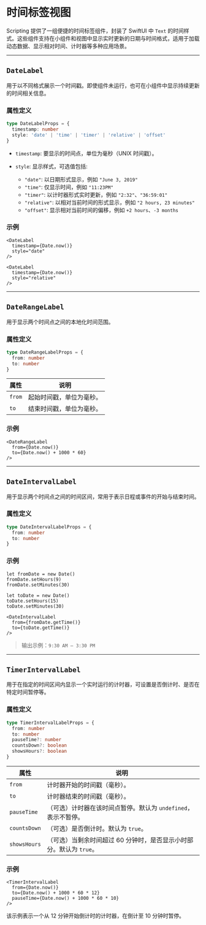 # 时间标签视图 


Scripting 提供了一组便捷的时间标签组件，封装了 SwiftUI 中 `Text` 的时间样式。这些组件支持在小组件和视图中显示实时更新的日期与时间格式，适用于加载动态数据、显示相对时间、计时器等多种应用场景。

---

## `DateLabel`

用于以不同格式展示一个时间戳。即使组件未运行，也可在小组件中显示持续更新的时间相关信息。

### 属性定义

```ts
type DateLabelProps = {
  timestamp: number
  style: 'date' | 'time' | 'timer' | 'relative' | 'offset'
}
```

- `timestamp`: 要显示的时间点，单位为毫秒（UNIX 时间戳）。                                            

- `style`: 显示样式，可选值包括: 
  - `"date"`: 以日期形式显示，例如 `"June 3, 2019"`
  - `"time"`: 仅显示时间，例如 `"11:23PM"`
  - `"timer"`: 以计时器形式实时更新，例如 `"2:32"`、`"36:59:01"`
  - `"relative"`: 以相对当前时间的形式显示，例如 `"2 hours, 23 minutes"`
  - `"offset"`: 显示相对当前时间的偏移，例如 `+2 hours`、`-3 months`

### 示例

```tsx
<DateLabel
  timestamp={Date.now()}
  style="date"
/>

<DateLabel
  timestamp={Date.now()}
  style="relative"
/>
```

---

## `DateRangeLabel`

用于显示两个时间点之间的本地化时间范围。

### 属性定义

```ts
type DateRangeLabelProps = {
  from: number
  to: number
}
```

| 属性     | 说明           |
| ------ | ------------ |
| `from` | 起始时间戳，单位为毫秒。 |
| `to`   | 结束时间戳，单位为毫秒。 |

### 示例

```tsx
<DateRangeLabel
  from={Date.now()}
  to={Date.now() + 1000 * 60}
/>
```

---

## `DateIntervalLabel`

用于显示两个时间点之间的时间区间，常用于表示日程或事件的开始与结束时间。

### 属性定义

```ts
type DateIntervalLabelProps = {
  from: number
  to: number
}
```

### 示例

```tsx
let fromDate = new Date()
fromDate.setHours(9)
fromDate.setMinutes(30)

let toDate = new Date()
toDate.setHours(15)
toDate.setMinutes(30)

<DateIntervalLabel
  from={fromDate.getTime()}
  to={toDate.getTime()}
/>
```

> 输出示例：`9:30 AM – 3:30 PM`

---

## `TimerIntervalLabel`

用于在指定的时间区间内显示一个实时运行的计时器，可设置是否倒计时、是否在特定时间暂停等。

### 属性定义

```ts
type TimerIntervalLabelProps = {
  from: number
  to: number
  pauseTime?: number
  countsDown?: boolean
  showsHours?: boolean
}
```

| 属性           | 说明                                      |
| ------------ | --------------------------------------- |
| `from`       | 计时器开始的时间戳（毫秒）。                          |
| `to`         | 计时器结束的时间戳（毫秒）。                          |
| `pauseTime`  | （可选）计时器在该时间点暂停。默认为 `undefined`，表示不暂停。   |
| `countsDown` | （可选）是否倒计时。默认为 `true`。                   |
| `showsHours` | （可选）当剩余时间超过 60 分钟时，是否显示小时部分。默认为 `true`。 |

### 示例

```tsx
<TimerIntervalLabel
  from={Date.now()}
  to={Date.now() + 1000 * 60 * 12}
  pauseTime={Date.now() + 1000 * 60 * 10}
/>
```

该示例表示一个从 12 分钟开始倒计时的计时器，在倒计至 10 分钟时暂停。

